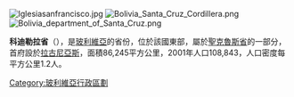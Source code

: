 [[Image:Iglesiasanfrancisco.jpg|right]]
[[Image:Bolivia_Santa_Cruz_Cordillera.png|right]]
[[Image:Bolivia_department_of_Santa_Cruz.png|right]]

'''科迪勒拉省'''（{{lang-es|Provincia Cordillera}}），是[[玻利維亞|玻利維亞]]的省份，位於該國東部，屬於[[聖克魯斯省_(玻利維亞)|聖克魯斯省]]的一部分，首府設於[[拉古尼亞斯|拉古尼亞斯]]，面積86,245平方公里，2001年人口108,843，人口密度每平方公里1.2人。

{{coord|19.217|S|61.250|W|display=title|source:dewiki}}

{{Bolivia-geo-stub}}
{{玻利維亞省份}}

[[Category:玻利維亞行政區劃|Category:玻利維亞行政區劃]]